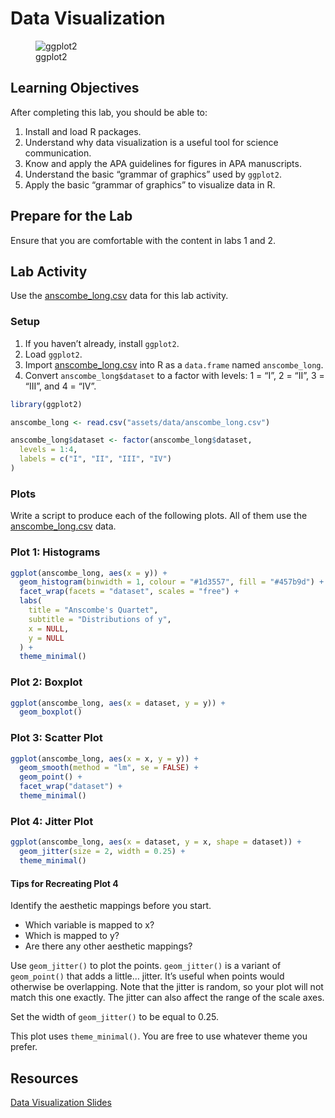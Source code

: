 # Data Visualization {#data-viz}

![ggplot2](assets/images/ggplot2_exploratory.png)

## Learning Objectives

After completing this lab, you should be able to:

<ol>
  <li class="fragment">Install and load R packages.</li>
  <li class="fragment">Understand why data visualization is a useful tool for science communication.</li>
  <li class="fragment">Know and apply the APA guidelines for figures in APA manuscripts.</li>
  <li class="fragment">Understand the basic "grammar of graphics" used by `ggplot2`.</li>
  <li class="fragment">Apply the basic "grammar of graphics" to visualize data in R.</li>
</ol>

## Prepare for the Lab

Ensure that you are comfortable with the content in labs 1 and 2.

## Lab Activity

Use the [anscombe_long.csv](assets/data/anscombe_long.csv) data for this lab activity.

### Setup

1. If you haven't already, install `ggplot2`.
2. Load `ggplot2`.
3. Import [anscombe_long.csv](assets/data/anscombe_long.csv) into R as a `data.frame` named `anscombe_long`.
4. Convert `anscombe_long$dataset` to a factor with levels: 1 = "I", 2 = "II", 3 = "III", and 4 = "IV".

```r
library(ggplot2)

anscombe_long <- read.csv("assets/data/anscombe_long.csv")

anscombe_long$dataset <- factor(anscombe_long$dataset,
  levels = 1:4,
  labels = c("I", "II", "III", "IV")
)
```

### Plots

Write a script to produce each of the following plots. All of them use the [anscombe_long.csv](assets/data/anscombe_long.csv) data.

### Plot 1: Histograms

```r
ggplot(anscombe_long, aes(x = y)) +
  geom_histogram(binwidth = 1, colour = "#1d3557", fill = "#457b9d") +
  facet_wrap(facets = "dataset", scales = "free") +
  labs(
    title = "Anscombe's Quartet",
    subtitle = "Distributions of y",
    x = NULL,
    y = NULL
  ) +
  theme_minimal()
```

### Plot 2: Boxplot

```r
ggplot(anscombe_long, aes(x = dataset, y = y)) +
  geom_boxplot()
```

### Plot 3: Scatter Plot

```r
ggplot(anscombe_long, aes(x = x, y = y)) +
  geom_smooth(method = "lm", se = FALSE) +
  geom_point() +
  facet_wrap("dataset") +
  theme_minimal()
```

### Plot 4: Jitter Plot

```r
ggplot(anscombe_long, aes(x = dataset, y = x, shape = dataset)) +
  geom_jitter(size = 2, width = 0.25) +
  theme_minimal()
```

#### Tips for Recreating Plot 4 {-}

Identify the aesthetic mappings before you start.

* Which variable is mapped to x?
* Which is mapped to y?
* Are there any other aesthetic mappings?

Use `geom_jitter()` to plot the points. `geom_jitter()` is a variant of `geom_point()` that adds a little... jitter. It's useful when points would otherwise be overlapping. Note that the jitter is random, so your plot will not match this one exactly. The jitter can also affect the range of the scale axes.

Set the width of `geom_jitter()` to be equal to 0.25.

This plot uses `theme_minimal()`. You are free to use whatever theme you prefer.

## Resources

[Data Visualization Slides](assets/slides/03-data-visualisation-slides.pdf)
